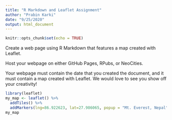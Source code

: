 ---
title: "R Markdown and Leaflet Assignment"
author: "Prabin Karki"
date: "9/25/2020"
output: html_document
---

```{r setup, include=FALSE}
knitr::opts_chunk$set(echo = TRUE)
```

Create a web page using R Markdown that features a map created with Leaflet.

Host your webpage on either GitHub Pages, RPubs, or NeoCities.

Your webpage must contain the date that you created the document, and it must contain a map created with Leaflet. We would love to see you show off your creativity!
```{r}
library(leaflet)
my_map <- leaflet() %>%
  addTiles() %>%  
  addMarkers(lng=86.922623, lat=27.986065, popup = "Mt. Everest, Nepal")
my_map 
```